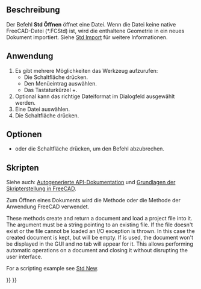 <languages/>

{{Docnav/de
|[[Std_New/de|Neu]]
|[[Std_RecentFiles/de|AktuelleDateien]]
|[[Std_File_Menu/de|Std Menü Datei]]
|IconL=Std_New.svg
|IconR=
|IconC=Freecad.svg
}}

{{GuiCommand/de
|Name=Std Open
|Name/de=Std Öffnen
|MenuLocation=Datei → Öffnen…
|Workbenches=Alle
|Shortcut={{KEY|Strg}}+{{KEY|O}}
|SeeAlso=[[Std_Import/de|Std Import]], [[Std_New/de|Std Neu]]
}}

<span id="Description"></span>
==Beschreibung==

Der Befehl '''Std Öffnen''' öffnet eine Datei. Wenn die Datei keine native FreeCAD-Datei (*.FCStd) ist, wird die enthaltene Geometrie in ein neues Dokument importiert. Siehe [[Std_Import/de|Std Import]] für weitere Informationen.

<span id="Usage"></span>
==Anwendung==

# Es gibt mehrere Möglichkeiten das Werkzeug aufzurufen:
#* Die Schaltfläche {{Button|[[Image:Std_Open.svg|16px]] [[Std_Open/de|Öffnen…]]}} drücken.
#* Den Menüeintrag {{MenuCommand|Datei → [[Image:Std_Open.svg|16px]] Öffnen…}} auswählen.
#* Das Tastaturkürzel {{KEY|Ctrl}}+{{KEY|O}}.
# Optional kann das richtige Dateiformat im Dialogfeld ausgewählt werden.
# Eine Datei auswählen.
# Die Schaltfläche {{Button|Öffnen}} drücken.

<span id="Options"></span>
==Optionen==

* {{KEY|Esc}} oder die Schaltfläche {{Button|Abbrechen}} drücken, um den Befehl abzubrechen.

<span id="Scripting"></span>
==Skripten==

Siehe auch: [https://freecad.github.io/SourceDoc/ Autogenerierte API-Dokumentation] und [[FreeCAD_Scripting_Basics/de|Grundlagen der Skripterstellung in FreeCAD]].

Zum Öffnen eines Dokuments wird die Methode {{incode|open(filepath)}} oder die Methode {{incode|openDocument(filepath, [hidden<nowiki>=</nowiki>False])}} der Anwendung FreeCAD verwendet.

These methods create and return a document and load a project file into it. The {{incode|filepath}} argument must be a string pointing to an existing file. If the file doesn't exist or the file cannot be loaded an I/O exception is thrown. In this case the created document is kept, but will be empty. If {{incode|hidden<nowiki>=</nowiki>True}} is used, the document won't be displayed in the GUI and no tab will appear for it. This allows performing automatic operations on a document and closing it without disrupting the user interface.

For a scripting example see [[Std_New#Scripting|Std New]].


{{Docnav/de
|[[Std_New/de|Neu]]
|[[Std_RecentFiles/de|AktuelleDateien]]
|[[Std_File_Menu/de|Std Menü Datei]]
|IconL=Std_New.svg
|IconR=
|IconC=Freecad.svg
}}

{{Std_Base_navi{{#translation:}}}}
{{Userdocnavi{{#translation:}}}}